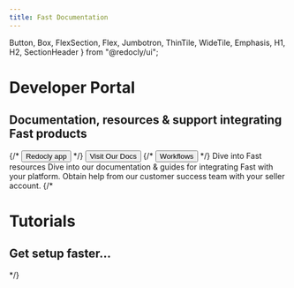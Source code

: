 ```yaml
---
title: Fast Documentation
---
```



  Button,
  Box,
  FlexSection,
  Flex,
  Jumbotron,
  ThinTile,
  WideTile,
  Emphasis,
  H1,
  H2,
  SectionHeader
} from "@redocly/ui";




<Jumbotron>
  <NavBar location={props.location} standalone={false} />
  <H1>Developer Portal</H1>
  <H2>Documentation, resources & support integrating Fast products</H2>
  <Flex p={20} justifyContent="center">
    {/* <Button inversed large to="https://app.redoc.ly">
      Redocly app
    </Button> */}
    <Button inversed transparent large to="developer-portal/index.md">
      Visit Our Docs
    </Button>
    {/* <Button inversed transparent large>
      Workflows
    </Button> */}
  </Flex>
</Jumbotron>
<Box my={25}>
  <SectionHeader>
    Dive into <Emphasis> Fast </Emphasis> resources
  </SectionHeader>
  <FlexSection justifyContent="space-around" flexWrap="wrap">
    <ThinTile to="developer-portal/index.md" icon={docs} header="Docs & Guides">
      Dive into our documentation & guides for integrating Fast with your
      platform.
    </ThinTile>
    <ThinTile
      to="https://help.fast.co/hc/en-us"
      icon={help}
      header="Account Help"
    >
      Obtain help from our customer success team with your seller account.
    </ThinTile>
  </FlexSection>
  {/* <Jumbotron parallaxEffect bgImage={icon1}>
    <H1>Tutorials</H1>
    <H2>Get setup faster...</H2>
  </Jumbotron> */}
</Box>
